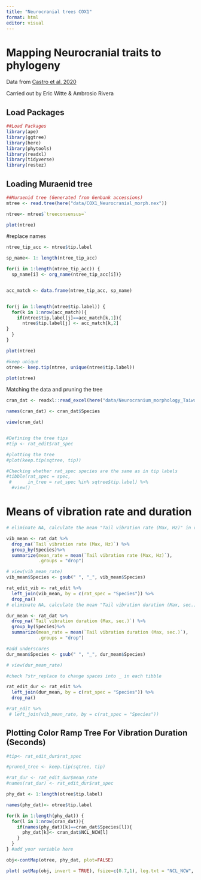 ```yaml
---
title: "Neurocranial trees COX1"
format: html
editor: visual
---
```


# Mapping Neurocranial traits to phylogeny

Data from [Castro et al. 2020](https://www.journals.uchicago.edu/doi/full/10.1086/688017#_i5) 

Carried out by Eric Witte & Ambrosio Rivera

## Load Packages

```r
##Load Packages
library(ape)
library(ggtree)
library(here)
library(phytools)
library(readxl)
library(tidyverse)
library(restez)
```

## Loading Muraenid tree

```r
##Muraenid tree (Generated from Genbank accessions)
mtree <- read.tree(here("data/COX1_Neurocranial_morph.nex"))

ntree<- mtree$`treeconsensus=`

plot(ntree)

```

#replace names
```r
ntree_tip_acc <- ntree$tip.label

sp_name<- 1: length(ntree_tip_acc)

for(i in 1:length(ntree_tip_acc)) { 
  sp_name[i] <- org_name(ntree_tip_acc[i])}


acc_match <- data.frame(ntree_tip_acc, sp_name)


for(j in 1:length(ntree$tip.label)) {
  for(k in 1:nrow(acc_match)){
    if(ntree$tip.label[j]==acc_match[k,1]){
      ntree$tip.label[j] <- acc_match[k,2]
}
  }
}

plot(ntree)

#keep unique
otree<- keep.tip(ntree, unique(ntree$tip.label))

plot(otree)


```


Matching the data and pruning the tree

```r
cran_dat <- readxl::read_excel(here("data/Neurocranium_morphology_Taiwan_Muraenidae (1).xlsx"))

names(cran_dat) <- cran_dat$Species

view(cran_dat)


#Defining the tree tips
#tip <- rat_edit$rat_spec

#plotting the tree
#plot(keep.tip(sqtree, tip))

#Checking whether rat_spec species are the same as in tip labels
#tibble(rat_spec = spec,
 #      in_tree = rat_spec %in% sqtree$tip.label) %>% 
  #view()

```

# Means of vibration rate and duration

```r
# eliminate NA, calculate the mean "Tail vibration rate (Max, Hz)" in rat_dat for each species, species name not in _

vib_mean <- rat_dat %>%
  drop_na(`Tail vibration rate (Max, Hz)`) %>% 
  group_by(Species)%>%
  summarize(mean_rate = mean(`Tail vibration rate (Max, Hz)`),
            .groups = "drop")

# view(vib_mean_rate)
vib_mean$Species <- gsub(" ", "_", vib_mean$Species)

rat_edit_vib <- rat_edit %>% 
  left_join(vib_mean, by = c(rat_spec = "Species")) %>% 
  drop_na()
# eliminate NA, calculate the mean "Tail vibration duration (Max, sec.)" in rat_dat for each species, species name not in _

dur_mean <- rat_dat %>%
  drop_na(`Tail vibration duration (Max, sec.)`) %>% 
  group_by(Species)%>%
  summarize(mean_rate = mean(`Tail vibration duration (Max, sec.)`),
            .groups = "drop")

#add underscores
dur_mean$Species <- gsub(" ", "_", dur_mean$Species)

# view(dur_mean_rate)

#check ?str_replace to change spaces into _ in each tibble

rat_edit_dur <- rat_edit %>% 
  left_join(dur_mean, by = c(rat_spec = "Species")) %>% 
  drop_na()

#rat_edit %>% 
 # left_join(vib_mean_rate, by = c(rat_spec = "Species"))
```

## Plotting Color Ramp Tree For Vibration Duration (Seconds)

```r
#tip<- rat_edit_dur$rat_spec

#pruned_tree <- keep.tip(sqtree, tip)

#rat_dur <- rat_edit_dur$mean_rate
#names(rat_dur) <- rat_edit_dur$rat_spec

phy_dat <- 1:length(otree$tip.label)

names(phy_dat)<- otree$tip.label

for(k in 1:length(phy_dat)) {
  for(l in 1:nrow(cran_dat)){
    if(names(phy_dat)[k]==cran_dat$Species[l]){
      phy_dat[k]<- cran_dat$NCL_NCW[l]
    }
  }
} #add your variable here

obj<-contMap(otree, phy_dat, plot=FALSE)

plot( setMap(obj, invert = TRUE), fsize=c(0.7,1), leg.txt = "NCL_NCW", lwd = 3)

```
